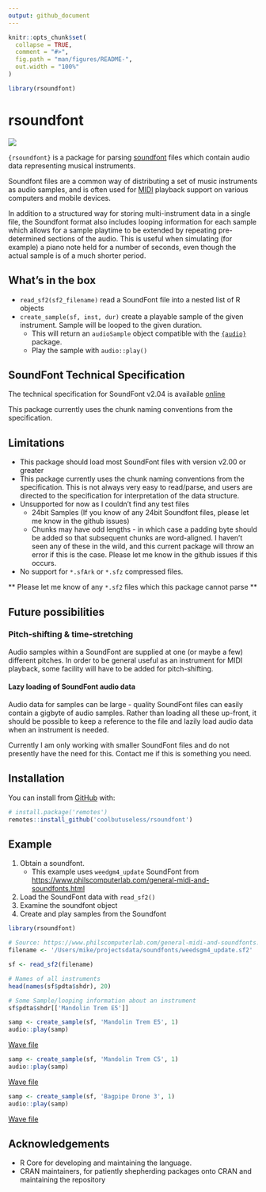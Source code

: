 ```yaml
---
output: github_document
---
```


<!-- README.md is generated from README.Rmd. Please edit that file -->

```r
knitr::opts_chunk$set(
  collapse = TRUE,
  comment = "#>",
  fig.path = "man/figures/README-",
  out.width = "100%"
)

library(rsoundfont)
```

# rsoundfont

<!-- badges: start -->
![](https://img.shields.io/badge/cool-useless-green.svg)
<!-- badges: end -->

`{rsoundfont}` is a package for parsing [soundfont](https://en.wikipedia.org/wiki/SoundFont) files which contain audio data representing musical instruments.

Soundfont files are a common way of distributing a set of music instruments as audio samples, and 
is often used for [MIDI](https://en.wikipedia.org/wiki/MIDI) playback support on various computers and mobile devices.

In addition to a structured way for storing multi-instrument data in a single file,
the Soundfont format also includes looping information for each sample which allows
for a sample playtime to be extended by repeating pre-determined sections of the audio.  This 
is useful when simulating (for example) a piano note held for a number of seconds, even though
the actual sample is of a much shorter period.

## What's in the box

* `read_sf2(sf2_filename)` read a SoundFont file into a nested list of R objects
* `create_sample(sf, inst, dur)` create a playable sample of the given instrument.
  Sample will be looped to the given duration. 
    * This will return an `audioSample` object compatible with the
    [`{audio}`](https://cran.r-project.org/package=audio) package.
    * Play the sample with `audio::play()`

## SoundFont Technical Specification

The technical specification for SoundFont v2.04 is available
[online](https://www.synthfont.com/sfspec24.pdf)

This package currently uses the chunk naming conventions from the specification.

## Limitations


* This package should load most SoundFont files with version v2.00 or greater
* This package currently uses the chunk naming conventions from the specification.
  This is not always very easy to read/parse, and users are directed to the 
  specification for interpretation of the data structure.
* Unsupported for now as I couldn't find any test files
    * 24bit Samples (If you know of any 24bit Soundfont files, please let me 
      know in the github issues)
    * Chunks may have odd lengths - in which case a padding byte should be 
      added so that subsequent chunks are word-aligned.   I haven't seen
      any of these in the wild, and this current package will throw an
      error if this is the case.   Please let me know in the github issues
      if this occurs.
* No support for `*.sfArk` or `*.sfz` compressed files.      
      
** Please let me know of any `*.sf2` files which this package cannot parse **


## Future possibilities

### Pitch-shifting & time-stretching

Audio samples within a SoundFont are supplied at one (or maybe a few) different
pitches.  In order to be general useful as an instrument for MIDI playback,
some facility will have to be added for pitch-shifting.

#### Lazy loading of SoundFont audio data

Audio data for samples can be large - quality SoundFont files can easily contain
a gigbyte of audio samples.  Rather than loading all these up-front, it
should be possible to keep a reference to the file and lazily load audio data
when an instrument is needed.

Currently I am only working with smaller SoundFont files and do not presently 
have the need for this.  Contact me if this is something you need.


## Installation

You can install from [GitHub](https://github.com/coolbutuseless/rsoundfont) with:

``` r
# install.package('remotes')
remotes::install_github('coolbutuseless/rsoundfont')
```

## Example

1. Obtain a soundfont.
    * This example uses `weedgm4_update` SoundFont from [https://www.philscomputerlab.com/general-midi-and-soundfonts.html](https://www.philscomputerlab.com/general-midi-and-soundfonts.html)
2. Load the SoundFont data with `read_sf2()`
3. Examine the soundfont object
4. Create and play samples from the Soundfont

```r
library(rsoundfont)

# Source: https://www.philscomputerlab.com/general-midi-and-soundfonts.html
filename <- '/Users/mike/projectsdata/soundfonts/weedsgm4_update.sf2'

sf <- read_sf2(filename)

# Names of all instruments
head(names(sf$pdta$shdr), 20)

# Some Sample/looping information about an instrument
sf$pdta$shdr[['Mandolin Trem E5']]
```


```r
samp <- create_sample(sf, 'Mandolin Trem E5', 1)
audio::play(samp)
```

<a href="https://raw.githubusercontent.com/coolbutuseless/rsoundfont/main/man/samples/01.wav"> Wave file </a>

```r
samp <- create_sample(sf, 'Mandolin Trem C5', 1)
audio::play(samp)
```

<a href="https://raw.githubusercontent.com/coolbutuseless/rsoundfont/main/man/samples/02.wav"> Wave file </a>


```r
samp <- create_sample(sf, 'Bagpipe Drone 3', 1)
audio::play(samp)
```


<a href="https://raw.githubusercontent.com/coolbutuseless/rsoundfont/main/man/samples/03.wav"> Wave file </a>


## Acknowledgements

* R Core for developing and maintaining the language.
* CRAN maintainers, for patiently shepherding packages onto CRAN and maintaining
  the repository
